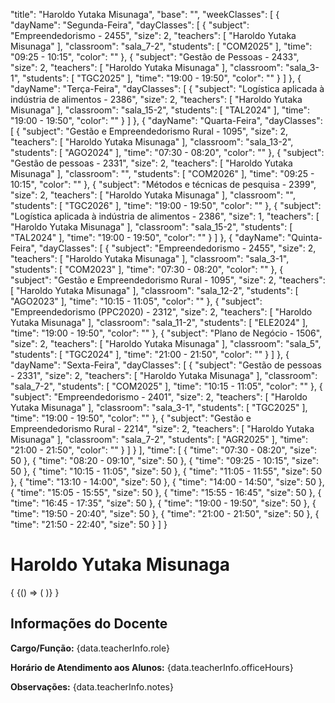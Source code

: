 
  "title": "Haroldo Yutaka Misunaga",
  "base": "",
  "weekClasses": [
    {
      "dayName": "Segunda-Feira",
      "dayClasses": [
        {
          "subject": "Empreendedorismo - 2455",
          "size": 2,
          "teachers": [
            "Haroldo Yutaka Misunaga"
          ],
          "classroom": "sala_7-2",
          "students": [
            "COM2025"
          ],
          "time": "09:25 - 10:15",
          "color": ""
        },
        {
          "subject": "Gestão de Pessoas - 2433",
          "size": 2,
          "teachers": [
            "Haroldo Yutaka Misunaga"
          ],
          "classroom": "sala_3-1",
          "students": [
            "TGC2025"
          ],
          "time": "19:00 - 19:50",
          "color": ""
        }
      ]
    },
    {
      "dayName": "Terça-Feira",
      "dayClasses": [
        {
          "subject": "Logística aplicada à indústria de alimentos - 2386",
          "size": 2,
          "teachers": [
            "Haroldo Yutaka Misunaga"
          ],
          "classroom": "sala_15-2",
          "students": [
            "TAL2024"
          ],
          "time": "19:00 - 19:50",
          "color": ""
        }
      ]
    },
    {
      "dayName": "Quarta-Feira",
      "dayClasses": [
        {
          "subject": "Gestão e Empreendedorismo Rural - 1095",
          "size": 2,
          "teachers": [
            "Haroldo Yutaka Misunaga"
          ],
          "classroom": "sala_13-2",
          "students": [
            "AGO2024"
          ],
          "time": "07:30 - 08:20",
          "color": ""
        },
        {
          "subject": "Gestão de pessoas - 2331",
          "size": 2,
          "teachers": [
            "Haroldo Yutaka Misunaga"
          ],
          "classroom": "",
          "students": [
            "COM2026"
          ],
          "time": "09:25 - 10:15",
          "color": ""
        },
        {
          "subject": "Métodos e técnicas de pesquisa - 2399",
          "size": 2,
          "teachers": [
            "Haroldo Yutaka Misunaga"
          ],
          "classroom": "",
          "students": [
            "TGC2026"
          ],
          "time": "19:00 - 19:50",
          "color": ""
        },
        {
          "subject": "Logística aplicada à indústria de alimentos - 2386",
          "size": 1,
          "teachers": [
            "Haroldo Yutaka Misunaga"
          ],
          "classroom": "sala_15-2",
          "students": [
            "TAL2024"
          ],
          "time": "19:00 - 19:50",
          "color": ""
        }
      ]
    },
    {
      "dayName": "Quinta-Feira",
      "dayClasses": [
        {
          "subject": "Empreendedorismo - 2455",
          "size": 2,
          "teachers": [
            "Haroldo Yutaka Misunaga"
          ],
          "classroom": "sala_3-1",
          "students": [
            "COM2023"
          ],
          "time": "07:30 - 08:20",
          "color": ""
        },
        {
          "subject": "Gestão e Empreendedorismo Rural - 1095",
          "size": 2,
          "teachers": [
            "Haroldo Yutaka Misunaga"
          ],
          "classroom": "sala_12-2",
          "students": [
            "AGO2023"
          ],
          "time": "10:15 - 11:05",
          "color": ""
        },
        {
          "subject": "Empreendedorismo (PPC2020) - 2312",
          "size": 2,
          "teachers": [
            "Haroldo Yutaka Misunaga"
          ],
          "classroom": "sala_11-2",
          "students": [
            "ELE2024"
          ],
          "time": "19:00 - 19:50",
          "color": ""
        },
        {
          "subject": "Plano de Negócio - 1506",
          "size": 2,
          "teachers": [
            "Haroldo Yutaka Misunaga"
          ],
          "classroom": "sala_5",
          "students": [
            "TGC2024"
          ],
          "time": "21:00 - 21:50",
          "color": ""
        }
      ]
    },
    {
      "dayName": "Sexta-Feira",
      "dayClasses": [
        {
          "subject": "Gestão de pessoas - 2331",
          "size": 2,
          "teachers": [
            "Haroldo Yutaka Misunaga"
          ],
          "classroom": "sala_7-2",
          "students": [
            "COM2025"
          ],
          "time": "10:15 - 11:05",
          "color": ""
        },
        {
          "subject": "Empreendedorismo - 2401",
          "size": 2,
          "teachers": [
            "Haroldo Yutaka Misunaga"
          ],
          "classroom": "sala_3-1",
          "students": [
            "TGC2025"
          ],
          "time": "19:00 - 19:50",
          "color": ""
        },
        {
          "subject": "Gestão e Empreendedorismo Rural - 2214",
          "size": 2,
          "teachers": [
            "Haroldo Yutaka Misunaga"
          ],
          "classroom": "sala_7-2",
          "students": [
            "AGR2025"
          ],
          "time": "21:00 - 21:50",
          "color": ""
        }
      ]
    }
  ],
  "time": [
    {
      "time": "07:30 - 08:20",
      "size": 50
    },
    {
      "time": "08:20 - 09:10",
      "size": 50
    },
    {
      "time": "09:25 - 10:15",
      "size": 50
    },
    {
      "time": "10:15 - 11:05",
      "size": 50
    },
    {
      "time": "11:05 - 11:55",
      "size": 50
    },
    {
      "time": "13:10 - 14:00",
      "size": 50
    },
    {
      "time": "14:00 - 14:50",
      "size": 50
    },
    {
      "time": "15:05 - 15:55",
      "size": 50
    },
    {
      "time": "15:55 - 16:45",
      "size": 50
    },
    {
      "time": "16:45 - 17:35",
      "size": 50
    },
    {
      "time": "19:00 - 19:50",
      "size": 50
    },
    {
      "time": "19:50 - 20:40",
      "size": 50
    },
    {
      "time": "21:00 - 21:50",
      "size": 50
    },
    {
      "time": "21:50 - 22:40",
      "size": 50
    }
  ]
}

# Haroldo Yutaka Misunaga

<div>
  {
    <BrowserOnly>
      {() => (
        <Grid
          title={data.title}
          weekClasses={data.weekClasses}
          time={data.time}
        />
      )}
    </BrowserOnly>
  }
</div>

<div style={{
  border: '1px solid #ddd',
  borderRadius: '8px',
  padding: '16px',
  marginTop: '24px',
  backgroundColor: '#f9f9f9'
}}>
  <h2 style={{
    borderBottom: '2px solid #ccc',
    paddingBottom: '8px',
    marginBottom: '16px'
  }}>Informações do Docente</h2>
  <p><strong>Cargo/Função:</strong> {data.teacherInfo.role}</p>
  <p><strong>Horário de Atendimento aos Alunos:</strong> {data.teacherInfo.officeHours}</p>
  <p><strong>Observações:</strong> {data.teacherInfo.notes}</p>
</div>

